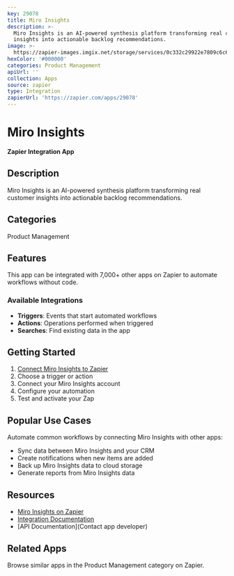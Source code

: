 ```yaml
---
key: 29078
title: Miro Insights
description: >-
  Miro Insights is an AI-powered synthesis platform transforming real customer
  insights into actionable backlog recommendations.
image: >-
  https://zapier-images.imgix.net/storage/services/0c332c29922e7809c6c6546e29f05b51.png?auto=format%2Ccompress&ixlib=python-3.0.0&q=50
hexColor: '#000000'
categories: Product Management
apiUrl: ''
collection: Apps
source: zapier
type: Integration
zapierUrl: 'https://zapier.com/apps/29078'
---
```

# Miro Insights

**Zapier Integration App**

## Description

Miro Insights is an AI-powered synthesis platform transforming real customer insights into actionable backlog recommendations.

## Categories

Product Management

## Features

This app can be integrated with 7,000+ other apps on Zapier to automate workflows without code.

### Available Integrations

- **Triggers**: Events that start automated workflows
- **Actions**: Operations performed when triggered
- **Searches**: Find existing data in the app

## Getting Started

1. [Connect Miro Insights to Zapier](https://zapier.com/apps/29078)
2. Choose a trigger or action
3. Connect your Miro Insights account
4. Configure your automation
5. Test and activate your Zap

## Popular Use Cases

Automate common workflows by connecting Miro Insights with other apps:

- Sync data between Miro Insights and your CRM
- Create notifications when new items are added
- Back up Miro Insights data to cloud storage
- Generate reports from Miro Insights data

## Resources

- [Miro Insights on Zapier](https://zapier.com/apps/29078)
- [Integration Documentation](https://zapier.com/apps/29078/integrations)
- [API Documentation](Contact app developer)

## Related Apps

Browse similar apps in the Product Management category on Zapier.
